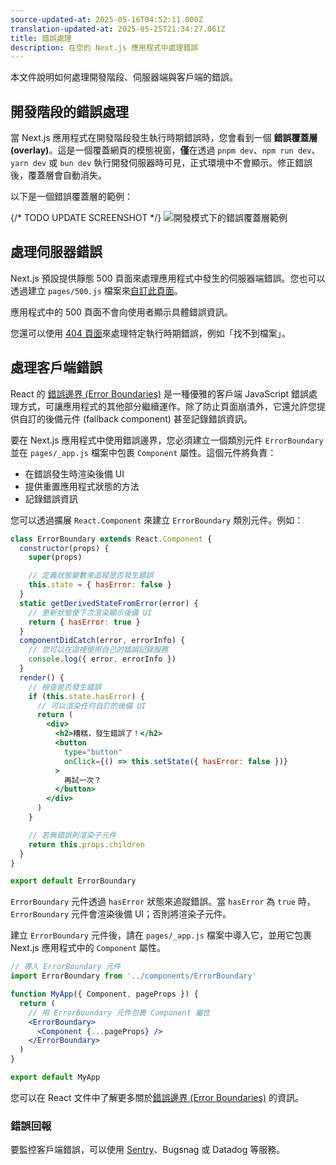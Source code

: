 ```yaml
---
source-updated-at: 2025-05-16T04:52:11.000Z
translation-updated-at: 2025-05-25T21:34:27.061Z
title: 錯誤處理
description: 在您的 Next.js 應用程式中處理錯誤
---
```


本文件說明如何處理開發階段、伺服器端與客戶端的錯誤。

## 開發階段的錯誤處理

當 Next.js 應用程式在開發階段發生執行時期錯誤時，您會看到一個 **錯誤覆蓋層 (overlay)**。這是一個覆蓋網頁的模態視窗，**僅**在透過 `pnpm dev`、`npm run dev`、`yarn dev` 或 `bun dev` 執行開發伺服器時可見，正式環境中不會顯示。修正錯誤後，覆蓋層會自動消失。

以下是一個錯誤覆蓋層的範例：

{/* TODO UPDATE SCREENSHOT */}
![開發模式下的錯誤覆蓋層範例](https://assets.vercel.com/image/upload/v1645118290/docs-assets/static/docs/error-handling/overlay.png)

## 處理伺服器錯誤

Next.js 預設提供靜態 500 頁面來處理應用程式中發生的伺服器端錯誤。您也可以透過建立 `pages/500.js` 檔案來[自訂此頁面](/docs/pages/building-your-application/routing/custom-error#customizing-the-500-page)。

應用程式中的 500 頁面不會向使用者顯示具體錯誤資訊。

您還可以使用 [404 頁面](/docs/pages/building-your-application/routing/custom-error#404-page)來處理特定執行時期錯誤，例如「找不到檔案」。

## 處理客戶端錯誤

React 的 [錯誤邊界 (Error Boundaries)](https://react.dev/reference/react/Component#catching-rendering-errors-with-an-error-boundary) 是一種優雅的客戶端 JavaScript 錯誤處理方式，可讓應用程式的其他部分繼續運作。除了防止頁面崩潰外，它還允許您提供自訂的後備元件 (fallback component) 甚至記錄錯誤資訊。

要在 Next.js 應用程式中使用錯誤邊界，您必須建立一個類別元件 `ErrorBoundary` 並在 `pages/_app.js` 檔案中包裹 `Component` 屬性。這個元件將負責：

- 在錯誤發生時渲染後備 UI
- 提供重置應用程式狀態的方法
- 記錄錯誤資訊

您可以透過擴展 `React.Component` 來建立 `ErrorBoundary` 類別元件。例如：

```jsx
class ErrorBoundary extends React.Component {
  constructor(props) {
    super(props)

    // 定義狀態變數來追蹤是否發生錯誤
    this.state = { hasError: false }
  }
  static getDerivedStateFromError(error) {
    // 更新狀態使下次渲染顯示後備 UI
    return { hasError: true }
  }
  componentDidCatch(error, errorInfo) {
    // 您可以在這裡使用自己的錯誤記錄服務
    console.log({ error, errorInfo })
  }
  render() {
    // 檢查是否發生錯誤
    if (this.state.hasError) {
      // 可以渲染任何自訂的後備 UI
      return (
        <div>
          <h2>糟糕，發生錯誤了！</h2>
          <button
            type="button"
            onClick={() => this.setState({ hasError: false })}
          >
            再試一次？
          </button>
        </div>
      )
    }

    // 若無錯誤則渲染子元件
    return this.props.children
  }
}

export default ErrorBoundary
```

`ErrorBoundary` 元件透過 `hasError` 狀態來追蹤錯誤。當 `hasError` 為 `true` 時，`ErrorBoundary` 元件會渲染後備 UI；否則將渲染子元件。

建立 `ErrorBoundary` 元件後，請在 `pages/_app.js` 檔案中導入它，並用它包裹 Next.js 應用程式中的 `Component` 屬性。

```jsx
// 導入 ErrorBoundary 元件
import ErrorBoundary from '../components/ErrorBoundary'

function MyApp({ Component, pageProps }) {
  return (
    // 用 ErrorBoundary 元件包裹 Component 屬性
    <ErrorBoundary>
      <Component {...pageProps} />
    </ErrorBoundary>
  )
}

export default MyApp
```

您可以在 React 文件中了解更多關於[錯誤邊界 (Error Boundaries)](https://react.dev/reference/react/Component#catching-rendering-errors-with-an-error-boundary) 的資訊。

### 錯誤回報

要監控客戶端錯誤，可以使用 [Sentry](https://github.com/vercel/next.js/tree/canary/examples/with-sentry)、Bugsnag 或 Datadog 等服務。